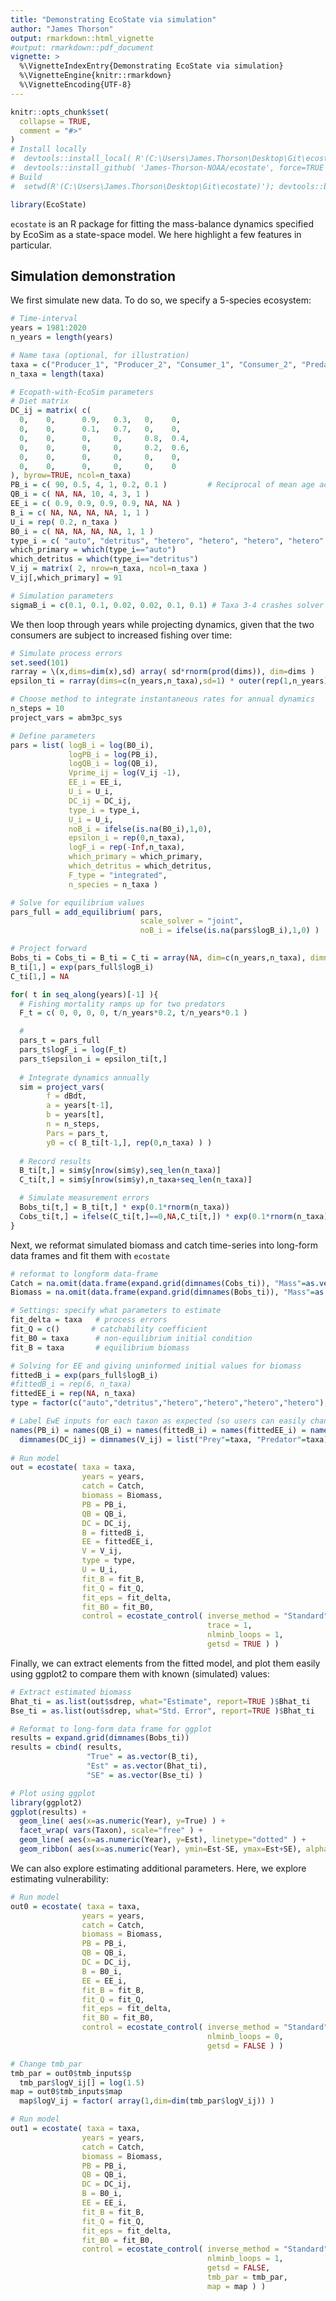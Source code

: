 ```yaml
---
title: "Demonstrating EcoState via simulation"
author: "James Thorson"
output: rmarkdown::html_vignette
#output: rmarkdown::pdf_document
vignette: >
  %\VignetteIndexEntry{Demonstrating EcoState via simulation}
  %\VignetteEngine{knitr::rmarkdown}
  %\VignetteEncoding{UTF-8}
---
```


```r
knitr::opts_chunk$set(
  collapse = TRUE,
  comment = "#>"
)
# Install locally
#  devtools::install_local( R'(C:\Users\James.Thorson\Desktop\Git\ecostate)', force=TRUE )
#  devtools::install_github( 'James-Thorson-NOAA/ecostate', force=TRUE )
# Build
#  setwd(R'(C:\Users\James.Thorson\Desktop\Git\ecostate)'); devtools::build_rmd("vignettes/simulation.Rmd"); rmarkdown::render( "vignettes/simulation.Rmd", rmarkdown::pdf_document())
```

```r
library(EcoState)
```

`ecostate` is an R package for fitting the mass-balance dynamics specified by EcoSim as a state-space model.   We here highlight a few features in particular.

## Simulation demonstration

We first simulate new data.  To do so, we specify a 5-species ecosystem:

```r
# Time-interval
years = 1981:2020
n_years = length(years)

# Name taxa (optional, for illustration)
taxa = c("Producer_1", "Producer_2", "Consumer_1", "Consumer_2", "Predator_1", "Predator_2")
n_taxa = length(taxa)

# Ecopath-with-EcoSim parameters
# Diet matrix
DC_ij = matrix( c(
  0,    0,      0.9,   0.3,   0,    0,
  0,    0,      0.1,   0.7,   0,    0,
  0,    0,      0,     0,     0.8,  0.4,
  0,    0,      0,     0,     0.2,  0.6,
  0,    0,      0,     0,     0,    0,
  0,    0,      0,     0,     0,    0
), byrow=TRUE, ncol=n_taxa)
PB_i = c( 90, 0.5, 4, 1, 0.2, 0.1 )         # Reciprocal of mean age according to Polovina-1984 ~= M
QB_i = c( NA, NA, 10, 4, 3, 1 )
EE_i = c( 0.9, 0.9, 0.9, 0.9, NA, NA )
B_i = c( NA, NA, NA, NA, 1, 1 )
U_i = rep( 0.2, n_taxa )
B0_i = c( NA, NA, NA, NA, 1, 1 )
type_i = c( "auto", "detritus", "hetero", "hetero", "hetero", "hetero" )
which_primary = which(type_i=="auto")
which_detritus = which(type_i=="detritus")
V_ij = matrix( 2, nrow=n_taxa, ncol=n_taxa )
V_ij[,which_primary] = 91

# Simulation parameters
sigmaB_i = c(0.1, 0.1, 0.02, 0.02, 0.1, 0.1) # Taxa 3-4 crashes solver if sigmaB > 0.02
```

We then loop through years while projecting dynamics, given that the two consumers are subject to increased fishing over time:

```r
# Simulate process errors
set.seed(101)
rarray = \(x,dims=dim(x),sd) array( sd*rnorm(prod(dims)), dim=dims )
epsilon_ti = rarray(dims=c(n_years,n_taxa),sd=1) * outer(rep(1,n_years),sigmaB_i)

# Choose method to integrate instantaneous rates for annual dynamics
n_steps = 10
project_vars = abm3pc_sys

# Define parameters
pars = list( logB_i = log(B0_i),
             logPB_i = log(PB_i),
             logQB_i = log(QB_i),
             Vprime_ij = log(V_ij -1),
             EE_i = EE_i,
             U_i = U_i,
             DC_ij = DC_ij,
             type_i = type_i,
             U_i = U_i,
             noB_i = ifelse(is.na(B0_i),1,0),
             epsilon_i = rep(0,n_taxa),
             logF_i = rep(-Inf,n_taxa),
             which_primary = which_primary,
             which_detritus = which_detritus,
             F_type = "integrated",
             n_species = n_taxa )

# Solve for equilibrium values
pars_full = add_equilibrium( pars,
                             scale_solver = "joint",
                             noB_i = ifelse(is.na(pars$logB_i),1,0) )

# Project forward
Bobs_ti = Cobs_ti = B_ti = C_ti = array(NA, dim=c(n_years,n_taxa), dimnames=list("Year"=years,"Taxon"=taxa) )
B_ti[1,] = exp(pars_full$logB_i)
C_ti[1,] = NA

for( t in seq_along(years)[-1] ){
  # Fishing mortality ramps up for two predators
  F_t = c( 0, 0, 0, 0, t/n_years*0.2, t/n_years*0.1 )

  #
  pars_t = pars_full
  pars_t$logF_i = log(F_t)
  pars_t$epsilon_i = epsilon_ti[t,]
  
  # Integrate dynamics annually
  sim = project_vars(
        f = dBdt,
        a = years[t-1], 
        b = years[t],
        n = n_steps,
        Pars = pars_t,
        y0 = c( B_ti[t-1,], rep(0,n_taxa) ) )
  
  # Record results
  B_ti[t,] = sim$y[nrow(sim$y),seq_len(n_taxa)]
  C_ti[t,] = sim$y[nrow(sim$y),n_taxa+seq_len(n_taxa)]

  # Simulate measurement errors
  Bobs_ti[t,] = B_ti[t,] * exp(0.1*rnorm(n_taxa))
  Cobs_ti[t,] = ifelse(C_ti[t,]==0,NA,C_ti[t,]) * exp(0.1*rnorm(n_taxa))
}
```

Next, we reformat simulated biomass and catch time-series into long-form data frames and fit them with `ecostate`

```r
# reformat to longform data-frame
Catch = na.omit(data.frame(expand.grid(dimnames(Cobs_ti)), "Mass"=as.vector(Cobs_ti)))
Biomass = na.omit(data.frame(expand.grid(dimnames(Bobs_ti)), "Mass"=as.vector(Bobs_ti)))

# Settings: specify what parameters to estimate
fit_delta = taxa   # process errors
fit_Q = c()       # catchability coefficient
fit_B0 = taxa      # non-equilibrium initial condition
fit_B = taxa       # equilibrium biomass

# Solving for EE and giving uninformed initial values for biomass
fittedB_i = exp(pars_full$logB_i)
#fittedB_i = rep(6, n_taxa)
fittedEE_i = rep(NA, n_taxa)
type = factor(c("auto","detritus","hetero","hetero","hetero","hetero"), levels=c("auto","hetero","detritus"))

# Label EwE inputs for each taxon as expected (so users can easily change taxa)
names(PB_i) = names(QB_i) = names(fittedB_i) = names(fittedEE_i) = names(type) = names(U_i) = taxa
  dimnames(DC_ij) = dimnames(V_ij) = list("Prey"=taxa, "Predator"=taxa)
  
# Run model
out = ecostate( taxa = taxa,
                years = years,
                catch = Catch,
                biomass = Biomass,
                PB = PB_i,
                QB = QB_i,
                DC = DC_ij,
                B = fittedB_i,
                EE = fittedEE_i,
                V = V_ij,
                type = type,
                U = U_i,
                fit_B = fit_B,
                fit_Q = fit_Q,
                fit_eps = fit_delta,
                fit_B0 = fit_B0,
                control = ecostate_control( inverse_method = "Standard", 
                                            trace = 1,
                                            nlminb_loops = 1,
                                            getsd = TRUE ) )
```

Finally, we can extract elements from the fitted model, and plot them easily using ggplot2 to compare them with known (simulated) values:

```r
# Extract estimated biomass
Bhat_ti = as.list(out$sdrep, what="Estimate", report=TRUE )$Bhat_ti
Bse_ti = as.list(out$sdrep, what="Std. Error", report=TRUE )$Bhat_ti

# Reformat to long-form data frame for ggplot
results = expand.grid(dimnames(Bobs_ti))
results = cbind( results, 
                 "True" = as.vector(B_ti),
                 "Est" = as.vector(Bhat_ti),
                 "SE" = as.vector(Bse_ti) )

# Plot using ggplot
library(ggplot2)
ggplot(results) + 
  geom_line( aes(x=as.numeric(Year), y=True) ) + 
  facet_wrap( vars(Taxon), scale="free" ) +
  geom_line( aes(x=as.numeric(Year), y=Est), linetype="dotted" ) +
  geom_ribbon( aes(x=as.numeric(Year), ymin=Est-SE, ymax=Est+SE), alpha=0.2)                
```

We can also explore estimating additional parameters.  Here, we explore estimating vulnerability:

```r
# Run model
out0 = ecostate( taxa = taxa,
                years = years,
                catch = Catch,
                biomass = Biomass,
                PB = PB_i,
                QB = QB_i,
                DC = DC_ij,
                B = B0_i,
                EE = EE_i,
                fit_B = fit_B,
                fit_Q = fit_Q,
                fit_eps = fit_delta,
                fit_B0 = fit_B0,
                control = ecostate_control( inverse_method = "Standard", # Avoids using Penrose-Moore inverse, which isn't working in RTMB
                                            nlminb_loops = 0,
                                            getsd = FALSE ) )

# Change tmb_par
tmb_par = out0$tmb_inputs$p
  tmb_par$logV_ij[] = log(1.5)
map = out0$tmb_inputs$map
  map$logV_ij = factor( array(1,dim=dim(tmb_par$logV_ij)) )

# Run model
out1 = ecostate( taxa = taxa,
                years = years,
                catch = Catch,
                biomass = Biomass,
                PB = PB_i,
                QB = QB_i,
                DC = DC_ij,
                B = B0_i,
                EE = EE_i,
                fit_B = fit_B,
                fit_Q = fit_Q,
                fit_eps = fit_delta,
                fit_B0 = fit_B0,
                control = ecostate_control( inverse_method = "Standard", # Avoids using Penrose-Moore inverse, which isn't working in RTMB
                                            nlminb_loops = 1,
                                            getsd = FALSE,
                                            tmb_par = tmb_par,
                                            map = map ) )
```